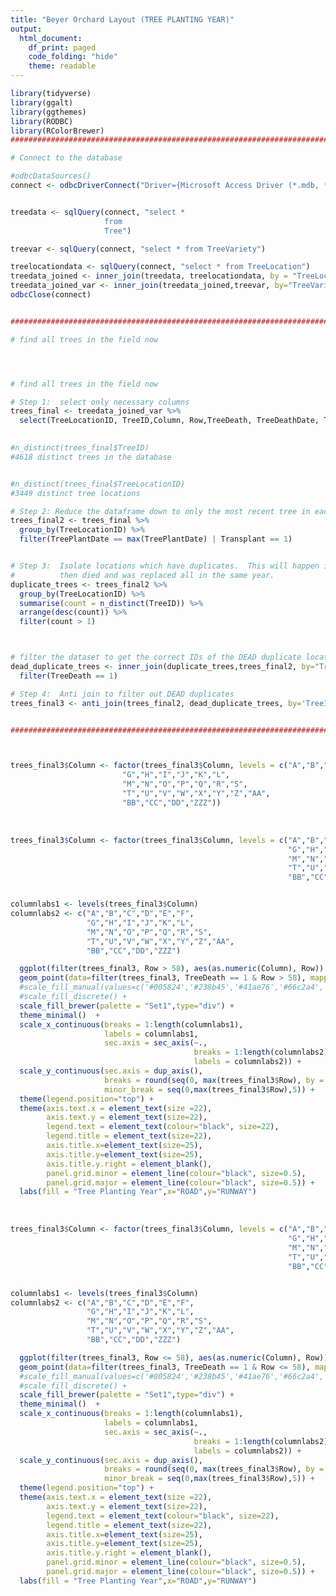 ---
title: "Beyer Orchard Layout (TREE PLANTING YEAR)"
output:
  html_document:
    df_print: paged
    code_folding: "hide"
    theme: readable
---


```{r message=FALSE, warning=FALSE}
library(tidyverse)
library(ggalt)
library(ggthemes)
library(RODBC)
library(RColorBrewer)
#########################################################################

# Connect to the database

#odbcDataSources()
connect <- odbcDriverConnect("Driver={Microsoft Access Driver (*.mdb, *.accdb)};DBQ=D:/Users/Dr Roger Beyer/Desktop/CHESTNUTS/access_database/BeyerFarm.accdb")


treedata <- sqlQuery(connect, "select *
                     from 
                     Tree")

treevar <- sqlQuery(connect, "select * from TreeVariety")

treelocationdata <- sqlQuery(connect, "select * from TreeLocation")
treedata_joined <- inner_join(treedata, treelocationdata, by = "TreeLocationID")
treedata_joined_var <- inner_join(treedata_joined,treevar, by="TreeVarietyID")
odbcClose(connect)


#########################################################################

# find all trees in the field now




# find all trees in the field now

# Step 1:  select only necessary columns
trees_final <- treedata_joined_var %>%
  select(TreeLocationID, TreeID,Column, Row,TreeDeath, TreeDeathDate, TreePlantDate,TreeVarietyName,Pollinator,Transplant)
  

#n_distinct(trees_final$TreeID)
#4618 distinct trees in the database


#n_distinct(trees_final$TreeLocationID)
#3449 distinct tree locations

# Step 2: Reduce the dataframe down to only the most recent tree in each location.
trees_final2 <- trees_final %>% 
  group_by(TreeLocationID) %>% 
  filter(TreePlantDate == max(TreePlantDate) | Transplant == 1)


# Step 3:  Isolate locations which have duplicates.  This will happen if a tree was planted
#          then died and was replaced all in the same year.
duplicate_trees <- trees_final2 %>%
  group_by(TreeLocationID) %>%
  summarise(count = n_distinct(TreeID)) %>%
  arrange(desc(count)) %>%
  filter(count > 1) 



# filter the dataset to get the correct IDs of the DEAD duplicate locations
dead_duplicate_trees <- inner_join(duplicate_trees,trees_final2, by="TreeLocationID") %>%
  filter(TreeDeath == 1)

# Step 4:  Anti join to filter out DEAD duplicates
trees_final3 <- anti_join(trees_final2, dead_duplicate_trees, by='TreeID')


#########################################################################



trees_final3$Column <- factor(trees_final3$Column, levels = c("A","B","C","D","E","F",
                         "G","H","I","J","K","L",
                         "M","N","O","P","Q","R","S",
                         "T","U","V","W","X","Y","Z","AA",
                         "BB","CC","DD","ZZZ"))
```

<br>

```{r message=FALSE,warning=FALSE, fig.align="center", fig.width=18, fig.height=24}

trees_final3$Column <- factor(trees_final3$Column, levels = c("A","B","C","D","E","F",
                                                              "G","H","I","J","K","L",
                                                              "M","N","O","P","Q","R","S",
                                                              "T","U","V","W","X","Y","Z","AA",
                                                              "BB","CC","DD","ZZZ"))


columnlabs1 <- levels(trees_final3$Column)
columnlabs2 <- c("A","B","C","D","E","F",
                 "G","H","I","J","K","L",
                 "M","N","O","P","Q","R","S",
                 "T","U","V","W","X","Y","Z","AA",
                 "BB","CC","DD","ZZZ")

  ggplot(filter(trees_final3, Row > 58), aes(as.numeric(Column), Row)) + geom_tile(aes(fill = as.factor(TreePlantDate)),colour = "white",size=2.2) + 
  geom_point(data=filter(trees_final3, TreeDeath == 1 & Row > 58), mapping=aes(x=as.numeric(Column), y=Row), shape=4, size=5,alpha=1,stroke=2.5) +
  #scale_fill_manual(values=c('#005824','#238b45','#41ae76','#66c2a4','#99d8c9','#ccece6','#e5f5f9','#f7fcfd')) +
  #scale_fill_discrete() + 
  scale_fill_brewer(palette = "Set1",type="div") + 
  theme_minimal()  +
  scale_x_continuous(breaks = 1:length(columnlabs1),
                     labels = columnlabs1,
                     sec.axis = sec_axis(~.,
                                         breaks = 1:length(columnlabs2),
                                         labels = columnlabs2)) + 
  scale_y_continuous(sec.axis = dup_axis(),
                     breaks = round(seq(0, max(trees_final3$Row), by = 5),1),
                     minor_break = seq(0,max(trees_final3$Row),5)) + 
  theme(legend.position="top") +
  theme(axis.text.x = element_text(size =22),
        axis.text.y = element_text(size=22),
        legend.text = element_text(colour="black", size=22),
        legend.title = element_text(size=22),
        axis.title.x=element_text(size=25),
        axis.title.y=element_text(size=25),
        axis.title.y.right = element_blank(),
        panel.grid.minor = element_line(colour="black", size=0.5),
        panel.grid.major = element_line(colour="black", size=0.5)) +
  labs(fill = "Tree Planting Year",x="ROAD",y="RUNWAY")

```


<br>

```{r message=FALSE,warning=FALSE, fig.align="center", fig.width=18, fig.height=24}


trees_final3$Column <- factor(trees_final3$Column, levels = c("A","B","C","D","E","F",
                                                              "G","H","I","J","K","L",
                                                              "M","N","O","P","Q","R","S",
                                                              "T","U","V","W","X","Y","Z","AA",
                                                              "BB","CC","DD","ZZZ"))


columnlabs1 <- levels(trees_final3$Column)
columnlabs2 <- c("A","B","C","D","E","F",
                 "G","H","I","J","K","L",
                 "M","N","O","P","Q","R","S",
                 "T","U","V","W","X","Y","Z","AA",
                 "BB","CC","DD","ZZZ")

  ggplot(filter(trees_final3, Row <= 58), aes(as.numeric(Column), Row)) + geom_tile(aes(fill = as.factor(TreePlantDate)),colour = "white",size=2.2) + 
  geom_point(data=filter(trees_final3, TreeDeath == 1 & Row <= 58), mapping=aes(x=as.numeric(Column), y=Row), shape=4, size=5,alpha=1,stroke=2.5) +
  #scale_fill_manual(values=c('#005824','#238b45','#41ae76','#66c2a4','#99d8c9','#ccece6','#e5f5f9','#f7fcfd')) +
  #scale_fill_discrete() + 
  scale_fill_brewer(palette = "Set1",type="div") + 
  theme_minimal()  +
  scale_x_continuous(breaks = 1:length(columnlabs1),
                     labels = columnlabs1,
                     sec.axis = sec_axis(~.,
                                         breaks = 1:length(columnlabs2),
                                         labels = columnlabs2)) + 
  scale_y_continuous(sec.axis = dup_axis(),
                     breaks = round(seq(0, max(trees_final3$Row), by = 5),1),
                     minor_break = seq(0,max(trees_final3$Row),5)) + 
  theme(legend.position="top") +
  theme(axis.text.x = element_text(size =22),
        axis.text.y = element_text(size=22),
        legend.text = element_text(colour="black", size=22),
        legend.title = element_text(size=22),
        axis.title.x=element_text(size=25),
        axis.title.y=element_text(size=25),
        axis.title.y.right = element_blank(),
        panel.grid.minor = element_line(colour="black", size=0.5),
        panel.grid.major = element_line(colour="black", size=0.5)) +
  labs(fill = "Tree Planting Year",x="ROAD",y="RUNWAY")

```
